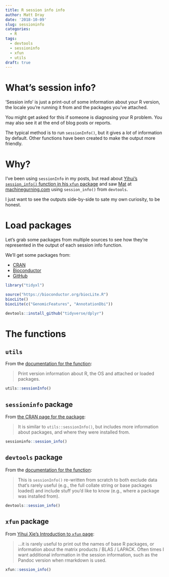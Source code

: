 ```yaml
---
title: R session info info
author: Matt Dray
date: '2018-10-09'
slug: sessioninfo
categories:
  - R
tags:
  - devtools
  - sessioninfo
  - xfun
  - utils
draft: true
---
```


# What's session info?

'Session info' is just a print-out of some information about your R version, the locale you're running it from and the packages you've attached.

You might get asked for this if someone is diagnosing your R problem. You may also see it at the end of blog posts or reports.

The typical method is to run `sessionInfo()`, but it gives a *lot* of information by default. Other functions have been created to make the output more friendly.

# Why?

I've been using `sessionInfo` in my posts, but read about [Yihui's `session_info()` function in his `xfun` package](https://yihui.name/xfun/) and saw [Mat](https://twitter.com/mammykins_) at [machinegurning.com](https://www.machinegurning.com/rstats/bayes_thinking/) using `session_info()` from `devtools`.

I just want to see the outputs side-by-side to sate my own curiosity, to be honest.

# Load packages

Let's grab some packages from multiple sources to see how they're represented in the output of each session info function.

We'll get some packages from:

* [CRAN](https://cran.r-project.org/)
* [Bioconductor](https://www.bioconductor.org/install/)
* [GitHub](http://kbroman.org/pkg_primer/pages/github.html)

```r
library("tidyxl")

source("https://bioconductor.org/biocLite.R")
biocLite()
biocLite(c("GenomicFeatures", "AnnotationDbi"))

devtools::install_github("tidyverse/dplyr")
```

# The functions

## `utils`

From the [documentation for the function](https://www.rdocumentation.org/packages/utils/versions/3.5.1/topics/sessionInfo):

> Print version information about R, the OS and attached or loaded packages.

```r
utils::sessionInfo()
```

## `sessioninfo` package

From [the CRAN page for the package](https://CRAN.R-project.org/package=sessioninfo):

> It is similar to `utils::sessionInfo()`, but includes more information about packages, and where they were installed from.

```r
sessioninfo::session_info()
```

## `devtools` package

From the [documentation for the function](https://www.rdocumentation.org/packages/devtools/versions/1.13.6/topics/session_info):

> This is `sessionInfo()` re-written from scratch to both exclude data that's rarely useful (e.g., the full collate string or base packages loaded) and include stuff you'd like to know (e.g., where a package was installed from).

```r
devtools::session_info()
```

## `xfun` package

From [Yihui Xie's Introduction to `xfun` page](https://yihui.name/xfun/):

>...it is rarely useful to print out the names of base R packages, or information about the matrix products / BLAS / LAPACK. Often times I want additional information in the session information, such as the Pandoc version when rmarkdown is used.

```r
xfun::session_info()
```
